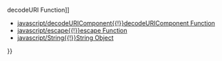 {{Page_Title}}
{{Flags}}
{{Summary_Section|Decodes '''String''' objects encoded with the '''escape''' function. Deprecated.

}}
{{JS_Syntax|Formats={{JS_Syntax_Format
|Format= unescape( charString ) }}
}}
{{Remarks_Section
|Remarks=The required charString argument is a '''String''' object or literal to be decoded.

The '''unescape''' function returns a string value that contains the contents of charstring. All characters encoded with the % xx hexadecimal form are replaced by their ASCII character set equivalents.

Characters encoded in '''%u''' xxxx format (Unicode characters) are replaced with the Unicode character with hexadecimal encoding xxxx.

'''Note''' -- The '''unescape''' function should not be used to decode Uniform Resource Identifiers (URI). Use '''decodeURI''' and '''decodeURIComponent''' functions instead.
}}
{{See_Also_Section
|Manual_links=* [[javascript/decodeURI{{!}}decodeURI Function]]
* [[javascript/decodeURIComponent{{!}}decodeURIComponent Function]]
* [[javascript/escape{{!}}escape Function]]
* [[javascript/String{{!}}String Object]]
}}
{{Topics | JS Basic}}

{{External_Attribution
|Is_CC-BY-SA=No
|Sources=MSDN
|MDN_link=
|MSDN_link=http://msdn.microsoft.com/en-us/library/ie/dz4x90hk(v=vs.94).aspx
|HTML5Rocks_link=
}}
